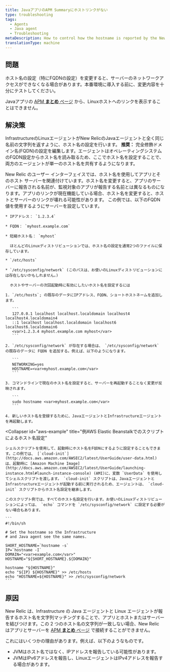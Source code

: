 ```yaml
---
title: JavaアプリのAPM Summaryにホストリンクがない
type: troubleshooting
tags:
  - Agents
  - Java agent
  - Troubleshooting
metaDescription: How to control how the hostname is reported by the New Relic Java agent on Linux systems.
translationType: machine
---
```


## 問題

<Callout variant="caution">
  ホスト名の設定（特にFQDNの設定）を変更すると、サーバーのネットワークアクセスができなくなる場合があります。本番環境に導入する前に、変更内容を十分にテストしてください。
</Callout>

Javaアプリの [APM **まとめ** ページ](/docs/apm/applications-menu/monitoring/applications-overview-dashboard) から、Linuxホストへのリンクを表示することはできません。

## 解決策

InfrastructureのLinuxエージェントがNew RelicのJavaエージェントと全く同じ名前の文字列を返すように、ホスト名の設定を行います。 **推奨：** 完全修飾ドメイン名(FQDN)の設定を編集します。エージェントはオペレーティングシステムのFQDN設定からホスト名を読み取るため、ここでホスト名を設定することで、両方のエージェントが単一のホスト名を共有するようになります。

<Callout variant="caution">
  New Relic のユーザー インターフェイスでは、ホスト名を使用してアプリとそのホスト サーバーを関連付けています。ホスト名を変更すると、アプリのサーバーに報告される名前が、監視対象のアプリが報告する名前とは異なるものになります。アプリのリンクが現在機能している場合、ホスト名を変更すると、ホストとサーバーのリンクが壊れる可能性があります。
</Callout>

<CollapserGroup>
  <Collapser
    id="fqdn-example"
    title="例FQDN設定の変更"
  >
    この例では、以下のFQDN値を使用するようにサーバーを設定しています。

    * IPアドレス： `1.2.3.4`

    * FQDN： `myhost.example.com`

    * 短縮ホスト名： `myhost`

      ほとんどのLinuxディストリビューションでは、ホスト名の設定を通常2つのファイルに保存しています。

    * `/etc/hosts`

    * `/etc/sysconfig/network` (このパスは、お使いのLinuxディストリビューションには存在しないかもしれません。)

      ホストやサーバーの次回起動時に有効にしたいホスト名を設定するには

    1. `/etc/hosts`; の既存のデータにIPアドレス、FQDN、ショートホストネームを追加します。

       ```
       127.0.0.1 localhost localhost.localdomain localhost4 localhost4.localdomain4
       ::1 localhost localhost.localdomain localhost6 localhost6.localdomain6
       <var>1.2.3.4 myhost.example.com myhost</var>
       ```

    2. `/etc/sysconfig/network` が存在する場合は、 `/etc/sysconfig/network` の既存のデータに FQDN を追加する。例えば、以下のようになります。

       ```
       NETWORKING=yes
       HOSTNAME=<var>myhost.example.com</var>
       ```

    3. コマンドラインで現在のホスト名を設定すると、サーバーを再起動することなく変更が反映されます。

       ```
       sudo hostname <var>myhost.example.com</var>
       ```

    4. 新しいホスト名を登録するために、JavaエージェントとInfrastructureエージェントを再起動します。
  </Collapser>

  <Collapser
    id="aws-example"
    title="例AWS Elastic Beanstalkでのスクリプトによるホスト名設定"
  >
    シェルスクリプトを使用して、起動時にホスト名をFQDNにするように設定することもできます。この例では、 [`cloud-init`](http://docs.aws.amazon.com/AWSEC2/latest/UserGuide/user-data.html) は、起動時に [Amazon Machine Image](http://docs.aws.amazon.com/AWSEC2/latest/UserGuide/launching-instance.html#launch-instance-console) (AMI)に、変数 `UserData` を使用してシェルスクリプトを渡します。 `cloud-init` スクリプトは、JavaエージェントとInfrastructureエージェントが起動する前に実行されるため、エージェントは、 `cloud-init` スクリプトからホスト名設定を継承します。

    このスクリプト例では、すべてのホスト名設定を行います。お使いのLinuxディストリビューションによっては、 `echo` コマンドを `/etc/sysconfig/network` に設定する必要がない場合もあります。

    ```
    #!/bin/sh

    # Set the hostname so the Infrastructure
    # and Java agent see the same names.

    SHORT_HOSTNAME=`hostname -s`
    IP=`hostname -I`
    DOMAIN="<var>example.com</var>"
    HOSTNAME="${SHORT_HOSTNAME}.${DOMAIN}"

    hostname "${HOSTNAME}"
    echo "${IP} ${HOSTNAME}" >> /etc/hosts
    echo "HOSTNAME=${HOSTNAME}" >> /etc/sysconfig/network
    ```
  </Collapser>
</CollapserGroup>

## 原因

New Relic は、Infrastructure の Java エージェントと Linux エージェントが報告するホスト名を文字列マッチングすることで、アプリとホストまたはサーバーを結びつけます。この 2 つのホスト名の文字列が一致しない場合、New Relic はアプリとサーバーを [APM **まとめ** ページ](/docs/apm/applications-menu/monitoring/applications-overview-dashboard) で接続することができません。

これにはいくつかの理由があります。例えば、以下のようなものです。

* JVMはホスト名ではなく、IPアドレスを報告している可能性があります。
* JVMはIPv6アドレスを報告し、LinuxエージェントはIPv4アドレスを報告する場合があります。
